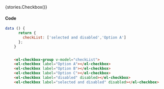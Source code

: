 
<Meta title="Components/Checkbox Buttons" />


<Story name="Checkbox Buttons">{stories.Checkbox()}</Story>

#### Code

```js
data () {
      return {
        checkList: ['selected and disabled','Option A']
      };
    }
```

```html

    <el-checkbox-group v-model="checkList">
    <el-checkbox label="Option A"></el-checkbox>
    <el-checkbox label="Option B"></el-checkbox>
    <el-checkbox label="Option C"></el-checkbox>
    <el-checkbox label="disabled" disabled></el-checkbox>
    <el-checkbox label="selected and disabled" disabled></el-checkbox>

```